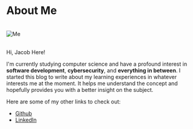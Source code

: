 
<div className={styles.Document}>

# About Me

<br />
<img src="img/profile2.jpg" alt="Me" />
<br />
<br />

Hi, Jacob Here!

I'm currently studying computer science and have a profound interest
in **software development**, **cybersecurity**, and **everything
in between**. I started this blog to write about my learning experiences
in whatever interests me at the moment. It helps me understand
the concept and hopefully provides you with a better insight on the
subject.

Here are some of my other links to check out:
* <a href="https://github.com/jacobleonard545">Github</a>
* <a href="https://www.linkedin.com/in/jacob-leonard-79658b173/">LinkedIn</a>


</div>